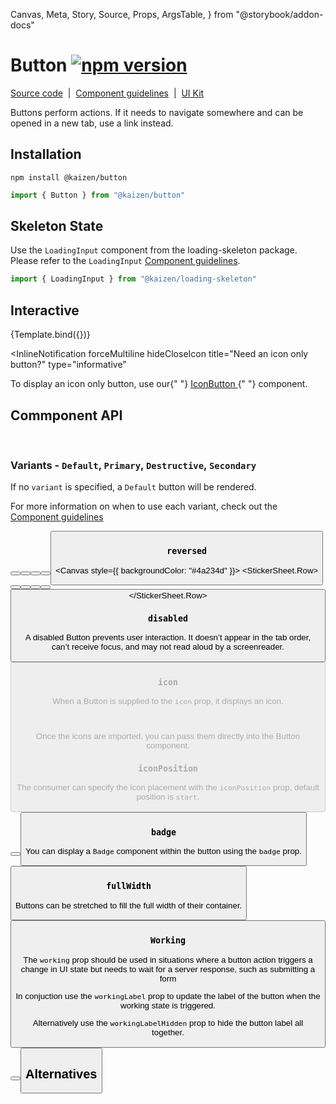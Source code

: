 <!-- Button.stories.mdx -->

  Canvas,
  Meta,
  Story,
  Source,
  Props,
  ArgsTable,
} from "@storybook/addon-docs"


<Meta title="Components/Button/Button" component={Button} />


# Button [![npm version](https://flat.badgen.net/npm/v/@kaizen/button)](https://www.npmjs.com/package/@kaizen/button)

[Source code](https://github.com/cultureamp/kaizen-design-system/tree/master/packages/button)
&nbsp;|&nbsp;
[Component guidelines](https://cultureamp.design/components/button/)
&nbsp;|&nbsp;
[UI Kit](https://www.figma.com/file/eZKEE5kXbEMY3lx84oz8iN/%E2%9D%A4%EF%B8%8F-UI-Kit%3A-Heart?node-id=1929%3A17364)

Buttons perform actions. If it needs to navigate somewhere and can be opened in a new tab, use a link instead.

## Installation

```
npm install @kaizen/button
```

```jsx
import { Button } from "@kaizen/button"
```

## Skeleton State

Use the `LoadingInput` component from the loading-skeleton package. Please refer to the `LoadingInput` [Component guidelines](https://cultureamp.design/components/loading-skeleton/).

```jsx
import { LoadingInput } from "@kaizen/loading-skeleton"
```

<Canvas>
  <LoadingInput isAnimated width={13} />
</Canvas>

## Interactive

<Canvas withSource="open">
  <Story
    name="Button"
    args={{
      label: "Label",
    }}
  >
    {Template.bind({})}
  </Story>
</Canvas>

<ArgsTable story="Button" />

<InlineNotification
  forceMultiline
  hideCloseIcon
  title="Need an icon only button?"
  type="informative"
>
  To display an icon only button, use our{" "}
  <a href="http://localhost:6006/?path=/doc/actions-icon-button--default-kaizen-demo-icon">
    IconButton
  </a>{" "}
  component.
</InlineNotification>

## Commponent API

<br />

### Variants - `Default`, `Primary`, `Destructive`, `Secondary`

If no `variant` is specified, a `Default` button will be rendered.

For more information on when to use each variant, check out the [Component guidelines](https://cultureamp.design/components/button/)

<Canvas>
  <StickerSheet>
    <StickerSheet.Row>
      <Button label="Default" />
      <Button label="Primary" primary />
      <Button label="Destructive" destructive />
      <Button label="Secondary" secondary />
      <Button label="Secondary Destructive" secondary destructive />
    </StickerSheet.Row>
  </StickerSheet>
</Canvas>

### `reversed`

<Canvas style={{ backgroundColor: "#4a234d" }}>
  <StickerSheet>
    <StickerSheet.Row>
      <Button label="Default" reversed />
      <Button label="Primary" primary reversed />
      <Button label="Destructive" destructive reversed />
      <Button label="Secondary" secondary reversed />
      <Button label="Secondary Destructive" secondary destructive reversed />
    </StickerSheet.Row>
  </StickerSheet>
</Canvas>

### `disabled`

A disabled Button prevents user interaction. It doesn’t appear in the tab order, can’t receive focus, and may not read aloud by a screenreader.

<Canvas>
  <Button label="Label" disabled />
</Canvas>

### `icon`

When a Button is supplied to the `icon` prop, it displays an icon.

```jsx
import trashIcon from "@kaizen/component-library/icons/trash.icon.svg"
```

Once the icons are imported, you can pass them directly into the Button component.

### `iconPosition`

The consumer can specify the icon placement with the `iconPosition` prop, default position is `start`.

<Canvas>
  <StickerSheet>
    <StickerSheet.Row>
      <Button label="Label" icon={addIcon} />
      <Button label="Label" icon={arrowRight} iconPosition="end" />
    </StickerSheet.Row>
  </StickerSheet>
</Canvas>

### `badge`

You can display a `Badge` component within the button using the `badge` prop.

<Canvas>
  <Button
    label="Label"
    icon={filterIcon}
    badge={{ text: "3", variant: "active" }}
    secondary
  />
</Canvas>

### `fullWidth`

Buttons can be stretched to fill the full width of their container.

<Canvas>
  <Button label="Label" fullWidth />
</Canvas>

### `Working`

The `working` prop should be used in situations where a button action triggers a change in UI state but needs to wait for a server response, such as submitting a form

In conjuction use the `workingLabel` prop to update the label of the button when the working state is triggered.

Alternatively use the `workingLabelHidden` prop to hide the button label all together.

<Canvas>
  <StickerSheet>
    <StickerSheet.Row>
      <Button label="Label" working workingLabel="Submitting" />
      <Button
        label="Label"
        working
        workingLabel="Submitting"
        workingLabelHidden
      />
    </StickerSheet.Row>
  </StickerSheet>
</Canvas>

## Alternatives
